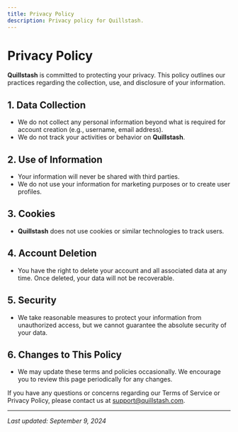 ```yaml
---
title: Privacy Policy
description: Privacy policy for Quillstash.
---
```


# Privacy Policy

**Quillstash** is committed to protecting your privacy. This policy outlines our practices regarding the collection, use, and disclosure of your information.

## 1. Data Collection

- We do not collect any personal information beyond what is required for account creation (e.g., username, email address).
- We do not track your activities or behavior on **Quillstash**.

## 2. Use of Information

- Your information will never be shared with third parties.
- We do not use your information for marketing purposes or to create user profiles.

## 3. Cookies

- **Quillstash** does not use cookies or similar technologies to track users.

## 4. Account Deletion

- You have the right to delete your account and all associated data at any time. Once deleted, your data will not be recoverable.

## 5. Security

- We take reasonable measures to protect your information from unauthorized access, but we cannot guarantee the absolute security of your data.

## 6. Changes to This Policy

- We may update these terms and policies occasionally. We encourage you to review this page periodically for any changes.

If you have any questions or concerns regarding our Terms of Service or Privacy Policy, please contact us at [support@quillstash.com](mailto:support@quillstash.com).

---

_Last updated: September 9, 2024_